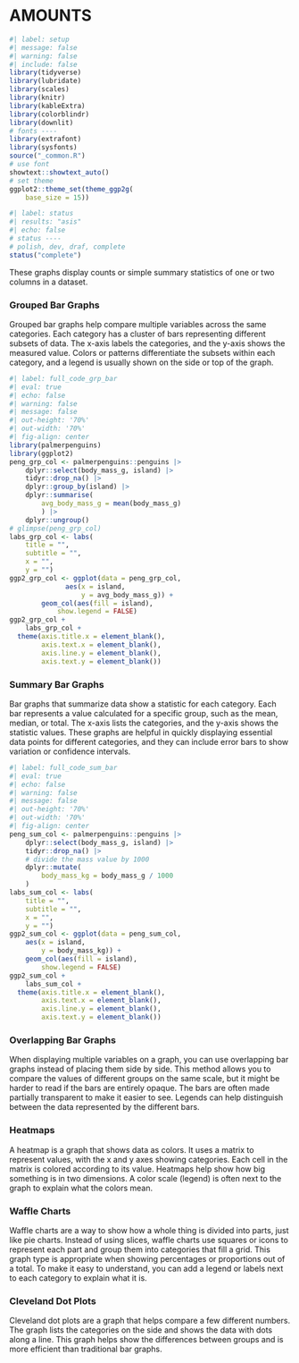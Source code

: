 # AMOUNTS {.unnumbered}

```r
#| label: setup
#| message: false
#| warning: false
#| include: false
library(tidyverse)
library(lubridate)
library(scales)
library(knitr)
library(kableExtra)
library(colorblindr)
library(downlit)
# fonts ----
library(extrafont)
library(sysfonts)
source("_common.R")
# use font
showtext::showtext_auto()
# set theme
ggplot2::theme_set(theme_ggp2g(
    base_size = 15))
```

```r
#| label: status
#| results: "asis"
#| echo: false
# status ----
# polish, dev, draf, complete
status("complete")
```

These graphs display counts or simple summary statistics of one or two columns in a dataset.      

### Grouped Bar Graphs

Grouped bar graphs help compare multiple variables across the same categories. Each category has a cluster of bars representing different subsets of data. The x-axis labels the categories, and the y-axis shows the measured value. Colors or patterns differentiate the subsets within each category, and a legend is usually shown on the side or top of the graph.

```r
#| label: full_code_grp_bar
#| eval: true
#| echo: false
#| warning: false
#| message: false
#| out-height: '70%'
#| out-width: '70%'
#| fig-align: center
library(palmerpenguins) 
library(ggplot2)
peng_grp_col <- palmerpenguins::penguins |>
    dplyr::select(body_mass_g, island) |> 
    tidyr::drop_na() |> 
    dplyr::group_by(island) |>
    dplyr::summarise(
        avg_body_mass_g = mean(body_mass_g)
        ) |>
    dplyr::ungroup()
# glimpse(peng_grp_col)
labs_grp_col <- labs(
    title = "",
    subtitle = "",
    x = "",
    y = "")
ggp2_grp_col <- ggplot(data = peng_grp_col,
              aes(x = island, 
                  y = avg_body_mass_g)) + 
        geom_col(aes(fill = island),
            show.legend = FALSE)
ggp2_grp_col + 
    labs_grp_col + 
  theme(axis.title.x = element_blank(),
        axis.text.x = element_blank(),
        axis.line.y = element_blank(),
        axis.text.y = element_blank())
```

### Summary Bar Graphs

Bar graphs that summarize data show a statistic for each category. Each bar represents a value calculated for a specific group, such as the mean, median, or total. The x-axis lists the categories, and the y-axis shows the statistic values. These graphs are helpful in quickly displaying essential data points for different categories, and they can include error bars to show variation or confidence intervals.

```r
#| label: full_code_sum_bar
#| eval: true
#| echo: false
#| warning: false
#| message: false
#| out-height: '70%'
#| out-width: '70%'
#| fig-align: center
peng_sum_col <- palmerpenguins::penguins |> 
    dplyr::select(body_mass_g, island) |> 
    tidyr::drop_na() |> 
    # divide the mass value by 1000
    dplyr::mutate(
        body_mass_kg = body_mass_g / 1000
    )
labs_sum_col <- labs(
    title = "",
    subtitle = "",
    x = "",
    y = "")
ggp2_sum_col <- ggplot(data = peng_sum_col,
    aes(x = island,
        y = body_mass_kg)) +
    geom_col(aes(fill = island), 
        show.legend = FALSE)  
ggp2_sum_col + 
    labs_sum_col + 
  theme(axis.title.x = element_blank(),
        axis.text.x = element_blank(),
        axis.line.y = element_blank(),
        axis.text.y = element_blank())
```

### Overlapping Bar Graphs

When displaying multiple variables on a graph, you can use overlapping bar graphs instead of placing them side by side. This method allows you to compare the values of different groups on the same scale, but it might be harder to read if the bars are entirely opaque. The bars are often made partially transparent to make it easier to see. Legends can help distinguish between the data represented by the different bars.

### Heatmaps

A heatmap is a graph that shows data as colors. It uses a matrix to represent values, with the x and y axes showing categories. Each cell in the matrix is colored according to its value. Heatmaps help show how big something is in two dimensions. A color scale (legend) is often next to the graph to explain what the colors mean.

### Waffle Charts

Waffle charts are a way to show how a whole thing is divided into parts, just like pie charts. Instead of using slices, waffle charts use squares or icons to represent each part and group them into categories that fill a grid. This graph type is appropriate when showing percentages or proportions out of a total. To make it easy to understand, you can add a legend or labels next to each category to explain what it is.

### Cleveland Dot Plots

Cleveland dot plots are a graph that helps compare a few different numbers. The graph lists the categories on the side and shows the data with dots along a line. This graph helps show the differences between groups and is more efficient than traditional bar graphs.

